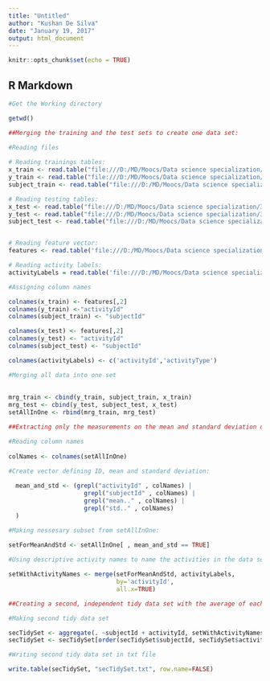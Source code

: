 ---
title: "Untitled"
author: "Kushan De Silva"
date: "January 19, 2017"
output: html_document
---

```{r setup, include=FALSE}
knitr::opts_chunk$set(echo = TRUE)
```

## R Markdown

```{r}
#Get the Working directory

getwd()

##Merging the training and the test sets to create one data set:
  
#Reading files

# Reading trainings tables:
x_train <- read.table("file:///D:/MD/Moocs/Data science specialization/3 Getting and cleaning data/week 4/UCI HAR Dataset/X_train.txt")
y_train <- read.table("file:///D:/MD/Moocs/Data science specialization/3 Getting and cleaning data/week 4/UCI HAR Dataset/y_train.txt")
subject_train <- read.table("file:///D:/MD/Moocs/Data science specialization/3 Getting and cleaning data/week 4/UCI HAR Dataset/subject_train.txt")

# Reading testing tables:
x_test <- read.table("file:///D:/MD/Moocs/Data science specialization/3 Getting and cleaning data/week 4/UCI HAR Dataset/X_test.txt")
y_test <- read.table("file:///D:/MD/Moocs/Data science specialization/3 Getting and cleaning data/week 4/UCI HAR Dataset/y_test.txt")
subject_test <- read.table("file:///D:/MD/Moocs/Data science specialization/3 Getting and cleaning data/week 4/UCI HAR Dataset/subject_test.txt")


# Reading feature vector:
features <- read.table('file:///D:/MD/Moocs/Data science specialization/3 Getting and cleaning data/week 4/UCI HAR Dataset/features.txt')

# Reading activity labels:
activityLabels = read.table('file:///D:/MD/Moocs/Data science specialization/3 Getting and cleaning data/week 4/UCI HAR Dataset/activity_labels.txt')

#Assigning column names

colnames(x_train) <- features[,2] 
colnames(y_train) <-"activityId"
colnames(subject_train) <- "subjectId"

colnames(x_test) <- features[,2] 
colnames(y_test) <- "activityId"
colnames(subject_test) <- "subjectId"

colnames(activityLabels) <- c('activityId','activityType')

#Merging all data into one set
  
 
mrg_train <- cbind(y_train, subject_train, x_train)
mrg_test <- cbind(y_test, subject_test, x_test)
setAllInOne <- rbind(mrg_train, mrg_test)

##Extracting only the measurements on the mean and standard deviation of each measurement

#Reading column names
  
colNames <- colnames(setAllInOne)

#Create vector defining ID, mean and standard deviation:
  
  mean_and_std <- (grepl("activityId" , colNames) | 
                     grepl("subjectId" , colNames) | 
                     grepl("mean.." , colNames) | 
                     grepl("std.." , colNames) 
  )

#Making nessesary subset from setAllInOne:
  
setForMeanAndStd <- setAllInOne[ , mean_and_std == TRUE]

#Using descriptive activity names to name the activities in the data set

setWithActivityNames <- merge(setForMeanAndStd, activityLabels,
                              by='activityId',
                              all.x=TRUE)

##Creating a second, independent tidy data set with the average of each variable for each activity and each subject

#Making second tidy data set

secTidySet <- aggregate(. ~subjectId + activityId, setWithActivityNames, mean)
secTidySet <- secTidySet[order(secTidySet$subjectId, secTidySet$activityId),]

#Writing second tidy data set in txt file

write.table(secTidySet, "secTidySet.txt", row.name=FALSE)




```






